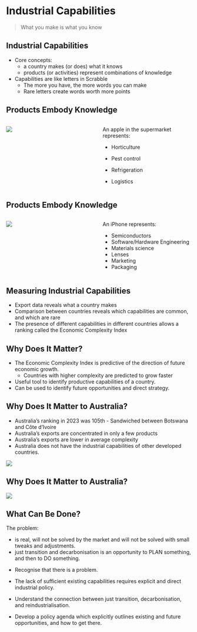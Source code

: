 # Industrial Capabilities

> What you make is what you know

## Industrial Capabilities

-   Core concepts:
    -   a country makes (or does) what it knows
    -   products (or activities) represent combinations of knowledge
-   Capabilities are like letters in Scrabble
    -   The more you have, the more words you can make
    -   Rare letters create words worth more points

## Products Embody Knowledge

::::: columns
::: {.column width="50%"}
![](img/red-apple.png)
:::

::: {.column width="50%"}
An apple in the supermarket represents:

-   Horticulture

-   Pest control

-   Refrigeration

-   Logistics
:::
:::::

## Products Embody Knowledge

::::: columns
::: {.column width="50%"}
![](img/Apple.png)
:::

::: {.column width="50%"}
An iPhone represents:

-   Semiconductors
-   Software/Hardware Engineering
-   Materials science
-   Lenses
-   Marketing
-   Packaging
:::
:::::

## Measuring Industrial Capabilities

-   Export data reveals what a country makes
-   Comparison between countries reveals which capabilities are common, and which are rare
-   The presence of different capabilities in different countries allows a ranking called the Economic Complexity Index

## Why Does It Matter?

-   The Economic Complexity Index is predictive of the direction of future economic growth.
    -   Countries with higher complexity are predicted to grow faster
-   Useful tool to identify productive capabilities of a country.
-   Can be used to identify future opportunities and direct strategy.

## Why Does It Matter to Australia?

::: notes
-   Australia's ranking in 2023 was 105th - Sandwiched between Botswana and Côte d'Ivoire
-   Australia's exports are concentrated in only a few products
-   Australia's exports are lower in average complexity
-   Australia does not have the industrial capabilities of other developed countries.
:::

![](img/aus%20complexity%20rank.svg)

## Why Does It Matter to Australia?

![](img/What-did-Australia-export-in-2023.png)

[^_section-04-industrial-capabilities-1]: <https://atlas.hks.harvard.edu/explore/treemap?exporter=country-36&colorBy=complexity>

## What Can Be Done?

::: notes
The problem:

-   is real, will not be solved by the market and will not be solved with small tweaks and adjustments.
-   just transition and decarbonisation is an opportunity to PLAN something, and then to DO something.
:::

-   Recognise that there is a problem.

-   The lack of sufficient existing capabilities requires explicit and direct industrial policy.

-   Understand the connection between just transition, decarbonisation, and reindustrialisation.

-   Develop a policy agenda which explicitly outlines existing and future opportunities, and how to get there.
